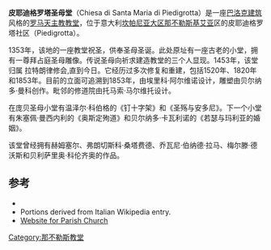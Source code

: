{{Infobox church
| name                 = 皮耶迪格罗塔圣母堂
| fullname             = Chiesa di Santa Maria di Piedigrotta
| image                = FacciataPiedgrotta.JPG
| location             = [[坎帕尼亚大区|坎帕尼亚大区]][[那不勒斯广域市|那不勒斯广域市]][[那不勒斯|那不勒斯]][[基艾亚|基艾亚]]区
| country              = 意大利
| coordinates          = {{coord|40.830600|14.219160|region:IT_type:landmark|display=title}}
| denomination         = [[罗马天主教|罗马天主教]]
| architectural type   =[[教堂|教堂]]
| style                =[[文艺复兴建筑|文艺复兴建筑]]
| groundbreaking       =1352
| diocese              =[[天主教那不勒斯总教区|天主教那不勒斯总教区]]
}}
'''皮耶迪格罗塔圣母堂'''（Chiesa di Santa Maria di Piedigrotta）是一座[[巴洛克建筑|巴洛克建筑]]风格的[[罗马天主教|罗马天主教]][[教堂|教堂]]，位于意大利[[坎帕尼亚大区|坎帕尼亚大区]][[那不勒斯|那不勒斯]][[基艾亚|基艾亚]]区的皮耶迪格罗塔社区（Piedigrotta）。 

1353年，该地的一座教堂祝圣，供奉圣母圣诞。此处原址有一座古老的小堂，拥有一尊拜占庭圣母雕像。传说圣母向祈求建造教堂的三个人显现。1453年，该堂归属 拉特朗律修会,直到今日。它经历过多次修复和重建，包括1520年、1820年和1853年。目前的立面可追溯到1853年，由埃里科·阿尔维诺设计，雕塑由贝尔纳多·曼科创作。毗邻的修道院由托马索·马尔维托设计。

在庞贝圣母小堂有温泽尔·科伯格的《钉十字架》和《圣殇与安多尼》。下一个小堂有朱塞佩·曼西内利的《奥斯定殉道》和贝尔纳多·卡瓦利诺的《若瑟与玛利亚的婚姻》。

该堂曾经拥有赫姆塞尔、弗朗切斯科·桑塔费德、乔瓦尼·伯纳德·拉马、梅尔滕·德沃斯和贝利萨里奥·科伦齐奥的作品。

==参考==
*{{cite book|first=Giovanni Battista de|last=Ferrari|first2=Mariano|last2=Vasi|title=Nuova guida di Napoli, dei contorni di Procida, Ischia e Capri, Compilata su la Guida del Vasi, Prima Edizione|publisher=Tipografia de Porcelli|location=Naples|year=1826|pages=100|url=https://books.google.com/books?id=2vYNAQAAIAAJ&pg=PP7&lpg=PP7&dq=Vasi+Guida+Napoli#v=onepage&q=Vasi%20Guida%20Napoli&f=false|access-date=2020-09-20|archive-date=2017-09-01|archive-url=https://web.archive.org/web/20170901141455/https://books.google.com/books?id=2vYNAQAAIAAJ&pg=PP7&lpg=PP7&dq=Vasi+Guida+Napoli#v=onepage&q=Vasi%20Guida%20Napoli&f=false|dead-url=no}}
* Portions derived from Italian Wikipedia entry.
*[http://spazioinwind.libero.it/piedigrottacrl/sommario111111.htm  Website for Parish Church] {{Wayback|url=http://spazioinwind.libero.it/piedigrottacrl/sommario111111.htm |date=20200807042350 }}
{{那不勒斯地标}}
[[Category:那不勒斯教堂|Category:那不勒斯教堂]]
{{geo-stub}}
